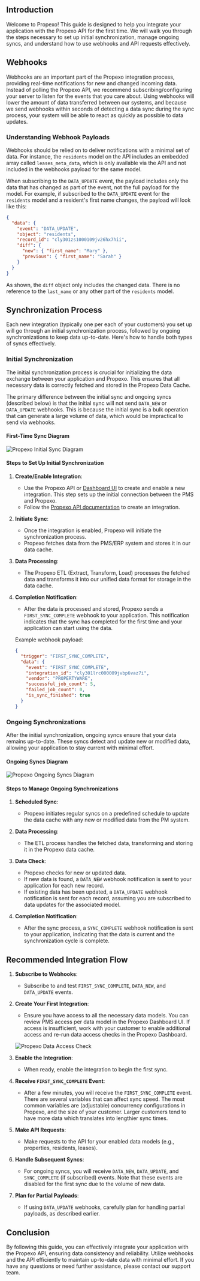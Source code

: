 ## Introduction

Welcome to Propexo! This guide is designed to help you integrate your application with the Propexo API for the first time. We will walk you through the steps necessary to set up initial synchronization, manage ongoing syncs, and understand how to use webhooks and API requests effectively.

## Webhooks

Webhooks are an important part of the Propexo integration process, providing real-time notifications for new and changed incoming data. Instead of polling the Propexo API, we recommend subscribing/configuring your server to listen for the events that you care about. Using webhooks will lower the amount of data transferred between our systems, and because we send webhooks within seconds of detecting a data sync during the sync process, your system will be able to react as quickly as possible to data updates.

### Understanding Webhook Payloads

Webhooks should be relied on to deliver notifications with a minimal set of data. For instance, the `residents` model on the API includes an embedded array called `leases_meta_data`, which is only available via the API and not included in the webhooks payload for the same model.

When subscribing to the `DATA_UPDATE` event, the payload includes only the data that has changed as part of the event, not the full payload for the model. For example, if subscribed to the `DATA_UPDATE` event for the `residents` model and a resident's first name changes, the payload will look like this:
```json
{
  "data": {
    "event": "DATA_UPDATE",
    "object": "residents",
    "record_id": "cly301zs1000109jv26hx7hii",
    "diff": {
      "new": { "first_name": "Mary" },
      "previous": { "first_name": "Sarah" }
    }
  }
}
```
As shown, the `diff` object only includes the changed data. There is no reference to the `last_name` or any other part of the `residents` model.

## Synchronization Process

Each new integration (typically one per each of your customers) you set up will go through an initial synchronization process, followed by ongoing synchronizations to keep data up-to-date. Here's how to handle both types of syncs effectively.

### Initial Synchronization

The initial synchronization process is crucial for initializing the data exchange between your application and Propexo. This ensures that all necessary data is correctly fetched and stored in the Propexo Data Cache.

The primary difference between the initial sync and ongoing syncs (described below) is that the initial sync will not send `DATA_NEW` or `DATA_UPDATE` webhooks. This is because the initial sync is a bulk operation that can generate a large volume of data, which would be impractical to send via webhooks.

#### First-Time Sync Diagram
![Propexo Initial Sync Diagram](https://propify-public-assets.s3.amazonaws.com/docs/first-time-sync.png)

#### Steps to Set Up Initial Synchronization

1. **Create/Enable Integration**:
   - Use the Propexo API or [Dashboard UI](https://app.propexo.com/integrations) to create and enable a new integration. This step sets up the initial connection between the PMS and Propexo.
   - Follow the [Propexo API documentation](https://docs.propexo.com/api-reference/api-reference/admin/create-an-integration) to create an integration.

2. **Initiate Sync**:
   - Once the integration is enabled, Propexo will initiate the synchronization process.
   - Propexo fetches data from the PMS/ERP system and stores it in our data cache.

3. **Data Processing**:
   - The Propexo ETL (Extract, Transform, Load) processes the fetched data and transforms it into our unified data format for storage in the data cache.

4. **Completion Notification**:
   - After the data is processed and stored, Propexo sends a `FIRST_SYNC_COMPLETE` webhook to your application. This notification indicates that the sync has completed for the first time and your application can start using the data.

   Example webhook payload:
   ```json
   {
     "trigger": "FIRST_SYNC_COMPLETE",
     "data": {
       "event": "FIRST_SYNC_COMPLETE",
       "integration_id": "cly301lrc000009jvbp6vaz7i",
       "vendor": "PROPERTYWARE",
       "successful_job_count": 5,
       "failed_job_count": 0,
       "is_sync_finished": true
     }
   }
   ```

### Ongoing Synchronizations

After the initial synchronization, ongoing syncs ensure that your data remains up-to-date. These syncs detect and update new or modified data, allowing your application to stay current with minimal effort.

#### Ongoing Syncs Diagram
![Propexo Ongoing Syncs Diagram](https://propify-public-assets.s3.amazonaws.com/docs/ongoing-syncs.png)

#### Steps to Manage Ongoing Synchronizations

1. **Scheduled Sync**:
   - Propexo initiates regular syncs on a predefined schedule to update the data cache with any new or modified data from the PM system.

2. **Data Processing**:
   - The ETL process handles the fetched data, transforming and storing it in the Propexo data cache.

3. **Data Check**:
   - Propexo checks for new or updated data.
   - If new data is found, a `DATA_NEW` webhook notification is sent to your application for each new record.
   - If existing data has been updated, a `DATA_UPDATE` webhook notification is sent for each record, assuming you are subscribed to data updates for the associated model.

4. **Completion Notification**:
   - After the sync process, a `SYNC_COMPLETE` webhook notification is sent to your application, indicating that the data is current and the synchronization cycle is complete.

## Recommended Integration Flow

1. **Subscribe to Webhooks**:
   - Subscribe to and test `FIRST_SYNC_COMPLETE`, `DATA_NEW`, and `DATA_UPDATE` events.

2. **Create Your First Integration**:
   - Ensure you have access to all the necessary data models. You can review PMS access per data model in the Propexo Dashboard UI. If access is insufficient, work with your customer to enable additional access and re-run data access checks in the Propexo Dashboard.

   ![Propexo Data Access Check](https://propify-public-assets.s3.amazonaws.com/docs/data-access.png)

3. **Enable the Integration**:
   - When ready, enable the integration to begin the first sync.

4. **Receive `FIRST_SYNC_COMPLETE` Event**:
   - After a few minutes, you will receive the `FIRST_SYNC_COMPLETE` event. There are several variables that can affect sync speed. The most common variables are (adjustable) concurrency configurations in Propexo, and the size of your customer. Larger customers tend to have more data which translates into lengthier sync times.

5. **Make API Requests**:
   - Make requests to the API for your enabled data models (e.g., properties, residents, leases).

6. **Handle Subsequent Syncs**:
   - For ongoing syncs, you will receive `DATA_NEW`, `DATA_UPDATE`, and `SYNC_COMPLETE` (if subscribed) events. Note that these events are disabled for the first sync due to the volume of new data.

7. **Plan for Partial Payloads**:
   - If using `DATA_UPDATE` webhooks, carefully plan for handling partial payloads, as described earlier.

## Conclusion

By following this guide, you can effectively integrate your application with the Propexo API, ensuring data consistency and reliability. Utilize webhooks and the API efficiently to maintain up-to-date data with minimal effort. If you have any questions or need further assistance, please contact our support team.
